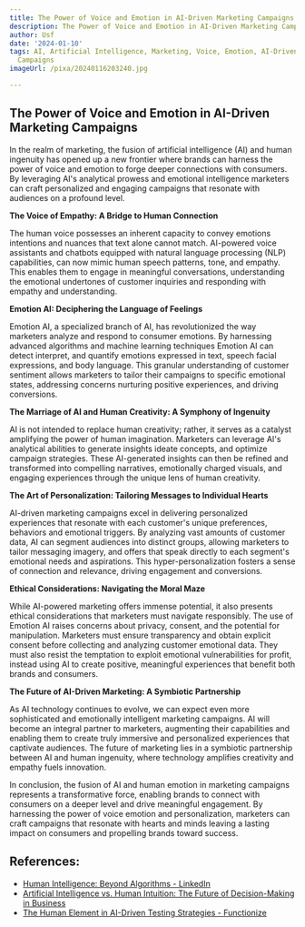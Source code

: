 ```yaml
---
title: The Power of Voice and Emotion in AI-Driven Marketing Campaigns
description: The Power of Voice and Emotion in AI-Driven Marketing Campaigns
author: Usf
date: '2024-01-10'
tags: AI, Artificial Intelligence, Marketing, Voice, Emotion, AI-Driven Marketing
  Campaigns
imageUrl: /pixa/20240116203240.jpg

---
```

## The Power of Voice and Emotion  in AI-Driven Marketing Campaigns

In the  realm  of marketing, the fusion of artificial intelligence (AI) and human ingenuity has opened up a new frontier where brands can harness the power  of voice and emotion to forge deeper  connections with consumers. By leveraging AI's analytical prowess and emotional intelligence marketers can  craft personalized and engaging campaigns that resonate with audiences on a  profound level.

**The Voice of Empathy: A  Bridge to Human Connection**

The human voice  possesses an inherent  capacity to convey emotions intentions and nuances that text alone cannot match. AI-powered voice assistants and chatbots equipped with natural language processing (NLP)  capabilities, can now mimic human speech patterns,  tone, and empathy.  This enables them to engage in meaningful conversations, understanding  the emotional undertones  of customer inquiries and responding with empathy and understanding.

**Emotion  AI: Deciphering the Language of Feelings**

Emotion AI, a specialized branch of AI, has revolutionized the way marketers analyze and respond to consumer emotions. By harnessing advanced  algorithms and machine learning techniques Emotion AI can detect interpret, and quantify emotions expressed in text,  speech facial  expressions, and body language. This granular understanding of customer sentiment allows marketers  to tailor their campaigns to specific emotional states, addressing concerns nurturing positive  experiences, and driving conversions.

**The Marriage of AI and Human Creativity: A Symphony of Ingenuity**

AI  is not intended to replace human creativity; rather, it  serves as  a catalyst amplifying the power  of human imagination. Marketers  can leverage AI's analytical abilities to generate insights ideate concepts, and  optimize campaign strategies. These AI-generated insights can then be refined and transformed  into compelling narratives, emotionally charged  visuals, and engaging experiences through the unique  lens of human creativity.

**The Art of Personalization: Tailoring Messages to Individual Hearts**

AI-driven marketing campaigns excel in delivering  personalized experiences that resonate with each customer's  unique preferences, behaviors and emotional triggers. By analyzing vast amounts of customer data, AI can segment audiences into distinct  groups, allowing marketers to  tailor messaging imagery, and offers that speak directly  to each  segment's emotional needs and aspirations. This hyper-personalization fosters a sense of connection and relevance, driving engagement and conversions.

**Ethical Considerations: Navigating the Moral Maze**

While  AI-powered marketing offers immense potential, it also presents ethical considerations that marketers must navigate responsibly. The  use of Emotion AI raises concerns about privacy, consent, and the potential for manipulation. Marketers must ensure transparency and obtain explicit consent before collecting and analyzing customer emotional data. They must also resist the temptation to exploit  emotional vulnerabilities for profit, instead  using AI to create positive, meaningful experiences that  benefit both brands and consumers.

**The Future of AI-Driven Marketing: A Symbiotic Partnership**

As AI technology continues to evolve, we can expect even more sophisticated and  emotionally intelligent marketing  campaigns. AI will become  an integral partner to marketers, augmenting their capabilities and enabling them to create truly immersive and personalized experiences that captivate audiences. The future of marketing  lies in  a symbiotic partnership between AI and human ingenuity, where technology amplifies creativity  and empathy  fuels innovation.

In conclusion, the fusion of AI and human emotion in marketing campaigns represents a transformative force, enabling brands to  connect with  consumers on a  deeper  level and drive meaningful engagement. By harnessing the power  of voice emotion and personalization,  marketers can craft campaigns that resonate with hearts and minds leaving a lasting impact on  consumers and propelling brands toward success.

## References:
- [Human Intelligence: Beyond Algorithms - LinkedIn](https://www.linkedin.com/pulse/human-intelligence-beyond-algorithms-hconnect-int)
- [Artificial Intelligence vs. Human Intuition: The Future of Decision-Making in Business](https://www.linkedin.com/pulse/artificial-intelligence-vs-human-intuition-future-decision-making)
- [The Human Element in AI-Driven Testing Strategies - Functionize](https://www.functionize.com/blog/the-human-element-in-ai-driven-testing-strategies)
